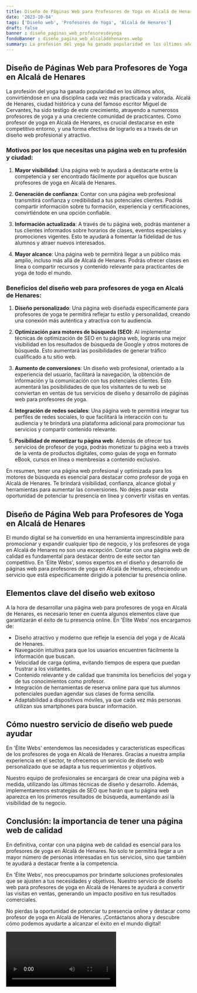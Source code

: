 ```yaml
---
title: Diseño de Páginas Web para Profesores de Yoga en Alcalá de Henares
date: '2023-10-04'
tags: ['Diseño web', 'Profesores de Yoga', 'Alcalá de Henares']
draft: false
banner : diseño_paginas_web_profesoresdeyoga
fondoBanner : diseño_pagina_web_alcaládehenares.webp
summary: La profesión del yoga ha ganado popularidad en los últimos años, convirtiéndose en una disciplina cada vez más practicada y valorada. Alcalá de Henares, ciudad histórica y cuna del famoso escritor Miguel de Cervantes, ha sido testigo de este crecimiento, atrayendo a numerosos profesores de yoga y a una creciente comunidad de practicantes. Como profesor de yoga en Alcalá de Henares, es crucial destacarse en este competitivo entorno, y una forma efectiva de lograrlo es a través de un diseño web profesional y atractivo.
---
```


## Diseño de Páginas Web para Profesores de Yoga en Alcalá de Henares

La profesión del yoga ha ganado popularidad en los últimos años, convirtiéndose en una disciplina cada vez más practicada y valorada. Alcalá de Henares, ciudad histórica y cuna del famoso escritor Miguel de Cervantes, ha sido testigo de este crecimiento, atrayendo a numerosos profesores de yoga y a una creciente comunidad de practicantes. Como profesor de yoga en Alcalá de Henares, es crucial destacarse en este competitivo entorno, y una forma efectiva de lograrlo es a través de un diseño web profesional y atractivo.

### Motivos por los que necesitas una página web en tu profesión y ciudad:

1. **Mayor visibilidad**: Una página web te ayudará a destacarte entre la competencia y ser encontrado fácilmente por aquellos que buscan profesores de yoga en Alcalá de Henares. 

2. **Generación de confianza**: Contar con una página web profesional transmitirá confianza y credibilidad a tus potenciales clientes. Podrás compartir información sobre tu formación, experiencia y certificaciones, convirtiéndote en una opción confiable.

3. **Información actualizada**: A través de tu página web, podrás mantener a tus clientes informados sobre horarios de clases, eventos especiales y promociones vigentes. Esto te ayudará a fomentar la fidelidad de tus alumnos y atraer nuevos interesados.

4. **Mayor alcance**: Una página web te permitirá llegar a un público más amplio, incluso más allá de Alcalá de Henares. Podrás ofrecer clases en línea o compartir recursos y contenido relevante para practicantes de yoga de todo el mundo.

### Beneficios del diseño web para profesores de yoga en Alcalá de Henares:

1. **Diseño personalizado**: Una página web diseñada específicamente para profesores de yoga te permitirá reflejar tu estilo y personalidad, creando una conexión más auténtica y atractiva con tu audiencia.

2. **Optimización para motores de búsqueda (SEO)**: Al implementar técnicas de optimización de SEO en tu página web, lograrás una mejor visibilidad en los resultados de búsqueda de Google y otros motores de búsqueda. Esto aumentará las posibilidades de generar tráfico cualificado a tu sitio web.

3. **Aumento de conversiones**: Un diseño web profesional, orientado a la experiencia del usuario, facilitará la navegación, la obtención de información y la comunicación con tus potenciales clientes. Esto aumentará las posibilidades de que los visitantes de tu web se conviertan en ventas de tus servicios de diseño y desarrollo de páginas web para profesores de yoga.

4. **Integración de redes sociales**: Una página web te permitirá integrar tus perfiles de redes sociales, lo que facilitará la interacción con tu audiencia y te brindará una plataforma adicional para promocionar tus servicios y compartir contenido relevante.

5. **Posibilidad de monetizar tu página web**: Además de ofrecer tus servicios de profesor de yoga, podrás monetizar tu página web a través de la venta de productos digitales, como guías de yoga en formato eBook, cursos en línea o membresías a contenido exclusivo.

En resumen, tener una página web profesional y optimizada para los motores de búsqueda es esencial para destacar como profesor de yoga en Alcalá de Henares. Te brindará visibilidad, confianza, alcance global y herramientas para aumentar las conversiones. No dejes pasar esta oportunidad de potenciar tu presencia en línea y convertir visitas en ventas.

<GifSeo />

<Cta />

## Diseño de Página Web para Profesores de Yoga en Alcalá de Henares

El mundo digital se ha convertido en una herramienta imprescindible para promocionar y expandir cualquier tipo de negocio, y los profesores de yoga en Alcalá de Henares no son una excepción. Contar con una página web de calidad es fundamental para destacar dentro de este sector tan competitivo. En 'Élite Webs', somos expertos en el diseño y desarrollo de páginas web para profesores de yoga en Alcalá de Henares, ofreciendo un servicio que está específicamente dirigido a potenciar tu presencia online.

## Elementos clave del diseño web exitoso

A la hora de desarrollar una página web para profesores de yoga en Alcalá de Henares, es necesario tener en cuenta algunos elementos clave que garantizarán el éxito de tu presencia online. En 'Élite Webs' nos encargamos de:

- Diseño atractivo y moderno que refleje la esencia del yoga y de Alcalá de Henares.
- Navegación intuitiva para que los usuarios encuentren fácilmente la información que buscan.
- Velocidad de carga óptima, evitando tiempos de espera que puedan frustrar a los visitantes.
- Contenido relevante y de calidad que transmita los beneficios del yoga y de tus conocimientos como profesor.
- Integración de herramientas de reserva online para que tus alumnos potenciales puedan agendar sus clases de forma sencilla.
- Adaptabilidad a dispositivos móviles, ya que cada vez más personas utilizan sus smartphones para buscar información.

## Cómo nuestro servicio de diseño web puede ayudar

En 'Élite Webs' entendemos las necesidades y características específicas de los profesores de yoga en Alcalá de Henares. Gracias a nuestra amplia experiencia en el sector, te ofrecemos un servicio de diseño web personalizado que se adapta a tus requerimientos y objetivos.

Nuestro equipo de profesionales se encargará de crear una página web a medida, utilizando las últimas técnicas de diseño y desarrollo. Además, implementaremos estrategias de SEO que harán que tu página web aparezca en los primeros resultados de búsqueda, aumentando así la visibilidad de tu negocio.

## Conclusión: la importancia de tener una página web de calidad

En definitiva, contar con una página web de calidad es esencial para los profesores de yoga en Alcalá de Henares. No solo te permitirá llegar a un mayor número de personas interesadas en tus servicios, sino que también te ayudará a destacar frente a la competencia.

En 'Élite Webs', nos preocupamos por brindarte soluciones profesionales que se ajusten a tus necesidades y objetivos. Nuestro servicio de diseño web para profesores de yoga en Alcalá de Henares te ayudará a convertir las visitas en ventas, generando un impacto positivo en tus resultados comerciales.

No pierdas la oportunidad de potenciar tu presencia online y destacar como profesor de yoga en Alcalá de Henares. ¡Contáctanos ahora y descubre cómo podemos ayudarte a alcanzar el éxito en el mundo digital!

<Video />

<CtaBot job='Profesores de Yoga' city='Alcalá de Henares'/>

<Gmaps query='Alcalá de Henares+españa+maps' />